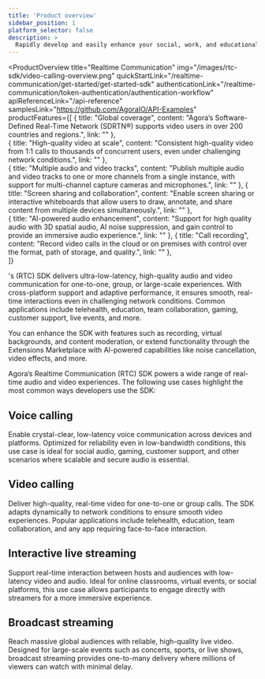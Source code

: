 ```yaml
---
title: 'Product overview'
sidebar_position: 1
platform_selector: false
description: >
  Rapidly develop and easily enhance your social, work, and educational apps with face-to-face interaction.
---
```


<ProductOverview
  title="Realtime Communication"
  img="/images/rtc-sdk/video-calling-overview.png"
  quickStartLink="/realtime-communication/get-started/get-started-sdk"
  authenticationLink="/realtime-communication/token-authentication/authentication-workflow"
  apiReferenceLink="/api-reference"
  samplesLink="https://github.com/AgoraIO/API-Examples"
  productFeatures={[
    {
      title: "Global coverage",
      content: "Agora’s Software-Defined Real-Time Network (SDRTN®) supports video users in over 200 countries and regions.",
      link: ""
    },  
    {
      title: "High-quality video at scale",
      content: "Consistent high-quality video from 1:1 calls to thousands of concurrent users, even under challenging network conditions.",
      link: ""
    },  
    {
      title: "Multiple audio and video tracks",
      content: "Publish multiple audio and video tracks to one or more channels from a single instance, with support for multi-channel capture cameras and microphones.",
      link: ""
    },
    {
      title: "Screen sharing and collaboration",
      content: "Enable screen sharing or interactive whiteboards that allow users to draw, annotate, and share content from multiple devices simultaneously.",
      link: ""
    },    
    {
      title: "AI-powered audio enhancement",
      content: "Support for high quality audio with 3D spatial audio, AI noise suppression, and gain control to provide an immersive audio experience.",
      link: ""
    },
    {
      title: "Call recording",
      content: "Record video calls in the cloud or on premises with control over the format, path of storage, and quality.",
      link: ""
    },    
  ]}

>

<Vg k="COMPANY" />'s <Vpd k="NAME" /> (RTC) SDK delivers ultra-low-latency, high-quality audio and video communication for one-to-one, group, or large-scale experiences. With cross-platform support and adaptive performance, it ensures smooth, real-time interactions even in challenging network conditions. Common applications include telehealth, education, team collaboration, gaming, customer support, live events, and more.

You can enhance the SDK with features such as recording, virtual backgrounds, and content moderation, or extend functionality through the Extensions Marketplace with AI-powered capabilities like noise cancellation, video effects, and more.

Agora’s Realtime Communication (RTC) SDK powers a wide range of real-time audio and video experiences. The following use cases highlight the most common ways developers use the SDK:

## Voice calling

Enable crystal-clear, low-latency voice communication across devices and platforms. Optimized for reliability even in low-bandwidth conditions, this use case is ideal for social audio, gaming, customer support, and other scenarios where scalable and secure audio is essential.

## Video calling

Deliver high-quality, real-time video for one-to-one or group calls. The SDK adapts dynamically to network conditions to ensure smooth video experiences. Popular applications include telehealth, education, team collaboration, and any app requiring face-to-face interaction.

## Interactive live streaming

Support real-time interaction between hosts and audiences with low-latency video and audio. Ideal for online classrooms, virtual events, or social platforms, this use case allows participants to engage directly with streamers for a more immersive experience.

## Broadcast streaming

Reach massive global audiences with reliable, high-quality live video. Designed for large-scale events such as concerts, sports, or live shows, broadcast streaming provides one-to-many delivery where millions of viewers can watch with minimal delay.

</ProductOverview>